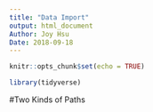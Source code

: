 ```yaml
---
title: "Data Import"
output: html_document
Author: Joy Hsu
Date: 2018-09-18
---
```


```r
knitr::opts_chunk$set(echo = TRUE)

library(tidyverse)
```

#Two Kinds of Paths